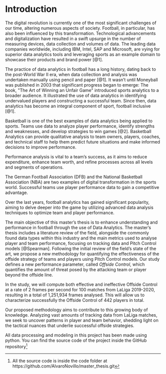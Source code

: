 # Introduction
The digital revolution is currently one of the most significant
challenges of our time, altering numerous aspects of society. Football,
in particular, has also been influenced by this transformation.
Technological advancements and digitalization have resulted in a swift
upsurge in the number of measuring devices, data collection and volumes
of data. The leading data companies worldwide, including IBM, Intel, SAP
and Microsoft, are vying for superior data analytics tools and
leveraging sports as an example domain to showcase their products and
brand power [@1].

The practice of data analytics in football has a long history, dating
back to the post-World War II era, when data collection and analysis was
undertaken manually using pencil and paper [@1]. It wasn't until
Moneyball was published in 2003 that significant progress began to
emerge: The book, \"The Art of Winning an Unfair Game\" introduced
sports analytics to a broader audience. It illustrated the use of data
analytics in identifying undervalued players and constructing a
successful team. Since then, data analytics has become an integral
component of sport, football inclusive [@1].

Basketball is one of the best examples of data analytics being
applied to sports. Teams use data to analyze player performance, identify strengths and weaknesses, and develop strategies to win games [@2].  Basketball Analytics can provide qualitative analysis to team owners, players, coaches, and technical staff to help them predict future situations and make informed decisions to improve performance. 

Performance analysis is vital to a team's success, as it aims to reduce expenditure, enhance team worth, and refine processes across all levels and segments of operations. 

The German Football Association (DFB) and the National Basketball Association (NBA) are two examples of digital transformation in the sports world. Successful teams use player performance data to gain a competitive advantage.

Over the last years, football analytics has gained significant
popularity, aiming to delve deeper into the game by utilizing advanced
data analysis techniques to optimize team and player performance. 

The main objective of this master’s thesis is to enhance understanding and performance in football through the use of Data Analytics. The master’s thesis includes a literature review of the field, alongside the commonly found data types within this industry and the main metrics used to analyse player and team performance, focusing on tracking data and Pitch Control models [@Spearman]. Following the initial review of the field's state of the art, we propose a new methodology for quantifying the effectiveness of the offside strategy of teams and players using Pitch Control models. Our study defines a new performance parameter, called *Offside Control*, which quantifies the amount of threat posed by the attacking team or player beyond the offside line.

In the study, we will compute both effective and ineffective Offside Control at a rate of 2 frames per second for 100 matches from LaLiga 2019-2020, resulting in a total of 1,251,934 frames analysed. This will allow us to characterize successfully the Offside Control of 442 players in total.

Our proposed methodology aims to contribute to this growing body of knowledge. Analyzing vast amounts of tracking data from LaLiga matches, we seek to uncover patterns in player and team behavior, shedding light on the tactical nuances that underlie successful offside strategies.

All data processing and modeling in this project has been made using python. You can find the source code of the project inside the GitHub repository[^1]

[^1]: All the source code is inside the code folder at https://github.com/AlvaroNovillo/master_thesis.git